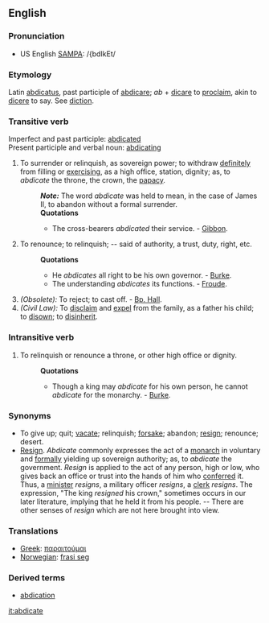 ==English==

===Pronunciation===
* US English [[SAMPA]]: /{bdIkEt/

===Etymology===
Latin [[abdicatus]], past participle of [[abdicare]]; ''ab'' + [[dicare]] to [[proclaim]], akin to [[dicere]] to say. See [[diction]].

===Transitive verb===
Imperfect and past participle: [[abdicated]]<br>
Present participle and verbal noun: [[abdicating]]

# To surrender or relinquish, as sovereign power; to withdraw [[definitely]] from filling or [[exercising]], as a high office, station, dignity; as, to ''abdicate'' the throne, the crown, the [[papacy]].
#: '''''Note:''''' The word ''abdicate'' was held to mean, in the case of James II, to abandon without a formal surrender.
#: '''Quotations'''
#:* The cross-bearers ''abdicated'' their service. - [[Gibbon]].
# To renounce; to relinquish; -- said of authority, a trust, duty, right, etc.
#: '''Quotations'''
#:* He ''abdicates'' all right to be his own governor. - [[Burke]].
#:* The understanding ''abdicates'' its functions. - [[Froude]].
# ''(Obsolete):'' To reject; to cast off. - [[Bp. Hall]].
# ''(Civil Law):'' To [[disclaim]] and [[expel]] from the family, as a father his child; to [[disown]]; to [[disinherit]].

===Intransitive verb===
# To relinquish or renounce a throne, or other high office or dignity.
#: '''Quotations'''
#:* Though a king may ''abdicate'' for his own person, he cannot ''abdicate'' for the monarchy. - [[Burke]].

===Synonyms===
* To give up; quit; [[vacate]]; relinquish; [[forsake]]; abandon; [[resign]]; renounce; desert.
* [[Resign]]. ''Abdicate'' commonly expresses the act of a [[monarch]] in voluntary and [[formally]] yielding up sovereign authority; as, to ''abdicate'' the government. ''Resign'' is applied to the act of any person, high or low, who gives back an office or trust into the hands of him who [[conferred]] it. Thus, a [[minister]] ''resigns'', a military officer ''resigns'', a [[clerk]] ''resigns''. The expression, "The king ''resigned'' his crown," sometimes occurs in our later literature, implying that he held it from his people. -- There are other senses of ''resign'' which are not here brought into view.

===Translations===
* [[Greek]]: [[παραιτούμαι]]
* [[Norwegian]]: [[frasi seg]]

===Derived terms===
* [[abdication]]

[[it:abdicate]]
